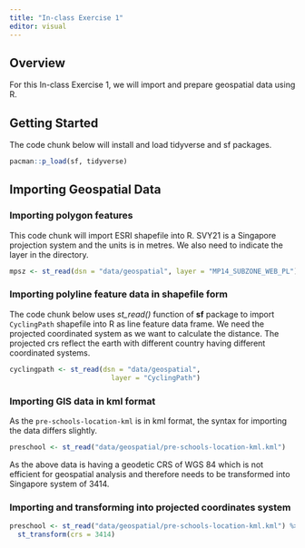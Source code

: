 ```yaml
---
title: "In-class Exercise 1"
editor: visual
---
```


## Overview

For this In-class Exercise 1, we will import and prepare geospatial data using R.

## Getting Started

The code chunk below will install and load tidyverse and sf packages.

```r
pacman::p_load(sf, tidyverse)
```

## Importing Geospatial Data

### Importing polygon features

This code chunk will import ESRI shapefile into R. SVY21 is a Singapore projection system and the units is in metres. We also need to indicate the layer in the directory.

```r
mpsz <- st_read(dsn = "data/geospatial", layer = "MP14_SUBZONE_WEB_PL")
```

### Importing polyline feature data in shapefile form

The code chunk below uses *st_read()* function of **sf** package to import `CyclingPath` shapefile into R as line feature data frame. We need the projected coordinated system as we want to calculate the distance. The projected crs reflect the earth with different country having different coordinated systems.

```r
cyclingpath <- st_read(dsn = "data/geospatial", 
                         layer = "CyclingPath")
```

### Importing GIS data in kml format

As the `pre-schools-location-kml` is in kml format, the syntax for importing the data differs slightly.

```r
preschool <- st_read("data/geospatial/pre-schools-location-kml.kml")
```

As the above data is having a geodetic CRS of WGS 84 which is not efficient for geospatial analysis and therefore needs to be transformed into Singapore system of 3414.

### Importing and transforming into projected coordinates system

```r
preschool <- st_read("data/geospatial/pre-schools-location-kml.kml") %>%
  st_transform(crs = 3414)
```
